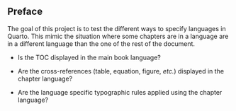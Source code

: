 ::: {lang=en-GB}

# Preface {.unnumbered}

The goal of this project is to test the different ways to specify languages in Quarto. This mimic the situation where some chapters are in a language are in a different language than the one of the rest of the document.

-   Is the TOC displayed in the main book language?

-   Are the cross-references (table, equation, figure, *etc.*) displayed in the chapter language?

-   Are the language specific typographic rules applied using the chapter language?
:::
